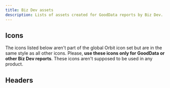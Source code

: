 ```yaml
---
title: Biz Dev assets
description: Lists of assets created for GoodData reports by Biz Dev.
---
```



## Icons

The icons listed below aren't part of the global Orbit icon set
but are in the same style as all other icons.
Please, **use these icons only for GoodData or other Biz Dev reports**.
These icons aren't supposed to be used in any product.

<ImagesDownloadList listName="icons" />

## Headers

<ImagesDownloadList listName="headers" />
